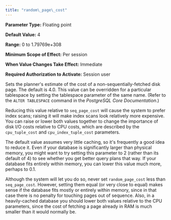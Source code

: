 ```yaml
---
title: "random\_page\_cost"
---
```


<div id="random_page_cost" class="registered_link"></div>




**Parameter Type:** Floating point

**Default Value:** 4

**Range:** 0 to 1.79769e+308

**Minimum Scope of Effect:** Per session

**When Value Changes Take Effect:** Immediate

**Required Authorization to Activate:** Session user

Sets the planner's estimate of the cost of a non-sequentially-fetched disk page. The default is 4.0. This value can be overridden for a particular tablespace by setting the tablespace parameter of the same name. (Refer to the `ALTER TABLESPACE` command in the *PostgreSQL Core Documentation*.)

Reducing this value relative to `seq_page_cost` will cause the system to prefer index scans; raising it will make index scans look relatively more expensive. You can raise or lower both values together to change the importance of disk I/O costs relative to CPU costs, which are described by the `cpu_tuple_cost` and `cpu_index_tuple_cost` parameters.

The default value assumes very little caching, so it's frequently a good idea to reduce it. Even if your database is significantly larger than physical memory, you might want to try setting this parameter to 2 (rather than its default of 4) to see whether you get better query plans that way. If your database fits entirely within memory, you can lower this value much more, perhaps to 0.1.

Although the system will let you do so, never set `random_page_cost` less than `seq_page_cost`. However, setting them equal (or very close to equal) makes sense if the database fits mostly or entirely within memory, since in that case there is no penalty for touching pages out of sequence. Also, in a heavily-cached database you should lower both values relative to the CPU parameters, since the cost of fetching a page already in RAM is much smaller than it would normally be.

